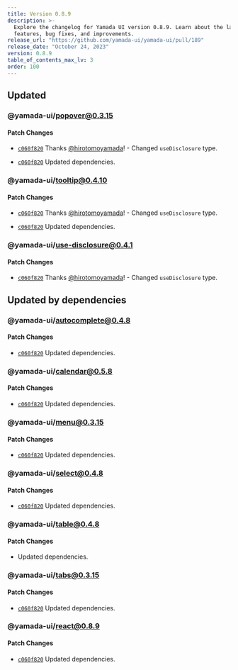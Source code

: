 ```yaml
---
title: Version 0.8.9
description: >-
  Explore the changelog for Yamada UI version 0.8.9. Learn about the latest
  features, bug fixes, and improvements.
release_url: "https://github.com/yamada-ui/yamada-ui/pull/189"
release_date: "October 24, 2023"
version: 0.8.9
table_of_contents_max_lv: 3
order: 100
---
```


## Updated

### @yamada-ui/popover@0.3.15

#### Patch Changes

- [`c060f820`](https://github.com/hirotomoyamada/yamada-ui/commit/c060f8203c8a0a4d13d38bef643fc0f719380f22) Thanks [@hirotomoyamada](https://github.com/hirotomoyamada)! - Changed `useDisclosure` type.

- [`c060f820`](https://github.com/hirotomoyamada/yamada-ui/commit/c060f8203c8a0a4d13d38bef643fc0f719380f22) Updated dependencies.

### @yamada-ui/tooltip@0.4.10

#### Patch Changes

- [`c060f820`](https://github.com/hirotomoyamada/yamada-ui/commit/c060f8203c8a0a4d13d38bef643fc0f719380f22) Thanks [@hirotomoyamada](https://github.com/hirotomoyamada)! - Changed `useDisclosure` type.

- [`c060f820`](https://github.com/hirotomoyamada/yamada-ui/commit/c060f8203c8a0a4d13d38bef643fc0f719380f22) Updated dependencies.

### @yamada-ui/use-disclosure@0.4.1

#### Patch Changes

- [`c060f820`](https://github.com/hirotomoyamada/yamada-ui/commit/c060f8203c8a0a4d13d38bef643fc0f719380f22) Thanks [@hirotomoyamada](https://github.com/hirotomoyamada)! - Changed `useDisclosure` type.

## Updated by dependencies

### @yamada-ui/autocomplete@0.4.8

#### Patch Changes

- [`c060f820`](https://github.com/hirotomoyamada/yamada-ui/commit/c060f8203c8a0a4d13d38bef643fc0f719380f22) Updated dependencies.

### @yamada-ui/calendar@0.5.8

#### Patch Changes

- [`c060f820`](https://github.com/hirotomoyamada/yamada-ui/commit/c060f8203c8a0a4d13d38bef643fc0f719380f22) Updated dependencies.

### @yamada-ui/menu@0.3.15

#### Patch Changes

- [`c060f820`](https://github.com/hirotomoyamada/yamada-ui/commit/c060f8203c8a0a4d13d38bef643fc0f719380f22) Updated dependencies.

### @yamada-ui/select@0.4.8

#### Patch Changes

- [`c060f820`](https://github.com/hirotomoyamada/yamada-ui/commit/c060f8203c8a0a4d13d38bef643fc0f719380f22) Updated dependencies.

### @yamada-ui/table@0.4.8

#### Patch Changes

- Updated dependencies.

### @yamada-ui/tabs@0.3.15

#### Patch Changes

- [`c060f820`](https://github.com/hirotomoyamada/yamada-ui/commit/c060f8203c8a0a4d13d38bef643fc0f719380f22) Updated dependencies.

### @yamada-ui/react@0.8.9

#### Patch Changes

- [`c060f820`](https://github.com/hirotomoyamada/yamada-ui/commit/c060f8203c8a0a4d13d38bef643fc0f719380f22) Updated dependencies.
